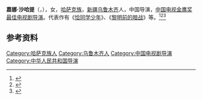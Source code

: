 '''嘉娜·沙哈提'''（{{lang-kk|جانار ساحات|translit=Janar Sahat}}，{{bd|1969年|}}），女，[[哈萨克族|哈萨克族]]，[[新疆|新疆]][[乌鲁木齐|乌鲁木齐]]人，中国导演，[[中国电视金鹰奖最佳电视剧导演|中国电视金鹰奖最佳电视剧导演]]。代表作有《[[恰同学少年|恰同学少年]]》、《[[黎明前的暗战|黎明前的暗战]]》等。<ref>{{Cite web|title=嘉娜·沙哈提|url=http://www.chinaxinjiang.cn/zhuanti/2016/xjr/9/201607/t20160721_535562.htm|accessdate=2020-12-20|work=中国新疆网}}</ref><ref>{{Cite web|title=嘉娜·沙哈提：人生就是不断地自我完善|url=http://www.chinawriter.com.cn/2012/2012-08-21/138763.html|accessdate=2020-12-20|work=中国作家网|archive-date=2019-04-05|archive-url=https://web.archive.org/web/20190405071044/http://www.chinawriter.com.cn/2012/2012-08-21/138763.html|dead-url=no}}</ref><ref>{{Cite web|title=华裔导演嘉娜·沙哈提：俄罗斯电影学校可以培养特别的艺术品味|url=http://sputniknews.cn/opinion/201708261023444965/|accessdate=2020-12-20|work=卫星社|archive-date=2019-08-12|archive-url=https://web.archive.org/web/20190812102046/http://sputniknews.cn/opinion/201708261023444965/|dead-url=no}}</ref>

== 参考资料 ==
{{reflist}}

{{中国人物小作品}}
{{中国电视金鹰奖最佳电视剧导演}}

{{Authority control}}
{{DEFAULTSORT:S}}
[[Category:哈萨克族人|Category:哈萨克族人]]
[[Category:乌鲁木齐人|Category:乌鲁木齐人]]
[[Category:中国电视剧导演|Category:中国电视剧导演]]
[[Category:中华人民共和国导演|Category:中华人民共和国导演]]